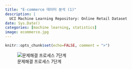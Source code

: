 ```yaml
---
title: "E-commerce 데이터 분석 (1)"
description: |
  UCI Machine Learning Repository: Online Retail Dataset
date: Sys.Date()
categories: [machine learning, statistics]
image: ecommerce.jpg
---
```


```r
knitr::opts_chunk$set(echo=FALSE, comment = ">")
```

![문제해결 프로세스 7단계](seven-step-problem-solving-process.png)